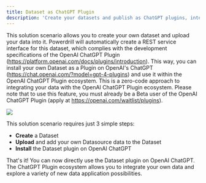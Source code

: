 ```yaml
---
title: Dataset as ChatGPT Plugin
description: 'Create your datasets and publish as ChatGPT plugins, interacting with the OpenAI ecosystem'
---
```


This solution scenario allows you to create your own dataset and upload your data into it. Powerdrill will automatically create a REST service interface for this dataset, which complies with the development specifications of the OpenAI ChatGPT Plugin (https://platform.openai.com/docs/plugins/introduction). This way, you can install your own Dataset as a Plugin on OpenAI's ChatGPT (https://chat.openai.com/?model=gpt-4-plugins) and use it within the OpenAI ChatGPT Plugin ecosystem. This is a zero-code approach to integrating your data with the OpenAI ChatGPT Plugin ecosystem. Please note that to use this feature, you must already be a Beta user of the OpenAI ChatGPT Plugin (apply at https://openai.com/waitlist/plugins).

<Frame>
  <img src="/images/dataset_chatgpt_plugin.drawio.png" style={{ borderRadius: '0.5rem' }} />
</Frame>

This solution scenario requires just 3 simple steps:

* **Create** a Dataset
* **Upload** and add your own Datasource data to the Dataset
* **Install** the Dataset plugin on OpenAI ChatGPT

That's it! You can now directly use the Dataset plugin on OpenAI ChatGPT. The ChatGPT Plugin ecosystem allows you to integrate your own data and explore a variety of new data application possibilities.